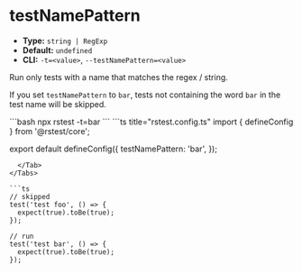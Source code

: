# testNamePattern

- **Type:** `string | RegExp`
- **Default:** `undefined`
- **CLI:** `-t=<value>`, `--testNamePattern=<value>`

Run only tests with a name that matches the regex / string.

If you set `testNamePattern` to `bar`, tests not containing the word `bar` in the test name will be skipped.


<Tabs defaultValue='rstest.config.ts'>
  <Tab label="CLI">
  ```bash
  npx rstest -t=bar
  ```
  </Tab>
  <Tab label="rstest.config.ts">
```ts title="rstest.config.ts"
import { defineConfig } from '@rstest/core';

export default defineConfig({
  testNamePattern: 'bar',
});
```
  </Tab>
</Tabs>

```ts
// skipped
test('test foo', () => {
  expect(true).toBe(true);
});

// run
test('test bar', () => {
  expect(true).toBe(true);
});
```

